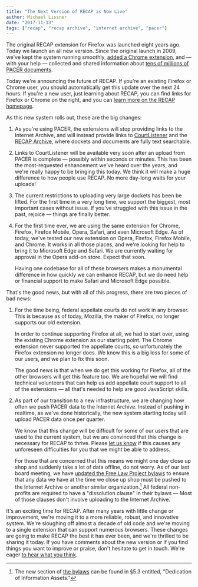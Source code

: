 ```yaml
---
title: "The Next Version of RECAP is Now Live"
author: Michael Lissner
date: "2017-11-13"
tags: ["recap", "recap archive", "internet archive", "pacer"]
---
```

       

<p class="lead">The original RECAP extension for Firefox was launched eight years ago. Today we launch an all new version. Since the original launch in 2009, we've kept the system running smoothly, <a href="https://chrome.google.com/webstore/detail/recap/oiillickanjlaeghobeeknbddaonmjnc">added a Chrome extension</a>, and — with your help — collected and shared information about <a href="https://www.courtlistener.com/recap/">tens of millions of PACER documents</a>.</p>

Today we're announcing the future of RECAP. If you're an existing Firefox or Chrome user, you should automatically get this update over the next 24 hours. If you're a new user, just learning about RECAP, you can find links for Firefox or Chrome on the right, and you can <a href="https://free.law/recap/">learn more on the RECAP homepage</a>.

As this new system rolls out, these are the big changes:

1. As you're using PACER, the extensions will stop providing links to the Internet Archive, and will instead provide links to [CourtListener][cl] and the [RECAP Archive][ra], where dockets and documents are fully text searchable.

1. Links to CourtListener will be available very soon after an upload from PACER is complete — possibly within seconds or minutes. This has been the most-requested enhancement we've heard over the years, and we're really happy to be bringing this today. We think it will make a huge difference to how people use RECAP. No more day-long waits for your uploads! 

1. The current restrictions to uploading very large dockets has been be lifted. For the first time in a very long time, we support the biggest, most important cases without issue. If you've struggled with this issue in the past, rejoice — things are finally better.

1. For the first time ever, we are using the same extension for Chrome, Firefox, Firefox Mobile, Opera, Safari, and even Microsoft Edge. As of today, we've tested our new extension on Opera, Firefox, Firefox Mobile, and Chrome. It works in all those places, and we're looking for help to bring it to Microsoft Edge and Safari. We are currently waiting for approval in the Opera add-on store. Expect that soon.

    Having one codebase for all of these browsers makes a monumental difference in how quickly we can enhance RECAP, but we do need help or financial support to make Safari and Microsoft Edge possible.

That's the good news, but with all of this progress, there are two pieces of bad news:

1. For the time being, federal appellate courts do not work in any browser. This is because as of today, Mozilla, the maker of Firefox, no longer supports our old extension. 

    In order to continue supporting Firefox at all, we had to start over, using the existing Chrome extension as our starting point. The Chrome extension never supported the appellate courts, so unfortunately the Firefox extension no longer does. We know this is a big loss for some of our users, and we plan to fix this soon. 
    
    The good news is that when we do get this working for Firefox, all of the other browsers will get this feature too. We are hopeful we will find technical volunteers that can help us add appellate court support to all of the extensions — all that's needed to help are good JavaScript skills.
    
1. As part of our transition to a new infrastructure, we are changing how often we push PACER data to the Internet Archive. Instead of pushing in realtime, as we've done historically, the new system starting today will upload PACER data once per quarter.

    We know that this change will be difficult for some of our users that are used to the current system, but we are convinced that this change is necessary for RECAP to thrive. Please [let us know][c] if this causes any unforeseen difficulties for you that we might be able to address.
    
    For those that are concerned that this means we might one day close up shop and suddenly take a lot of data offline, do not worry. As of our last board meeting, we have [updated the Free Law Project bylaws][bylaws] to ensure that any data we have at the time we close up shop must be pushed to the Internet Archive or another similar organization.[^1] All federal non-profits are required to have a "dissolution clause" in their bylaws &mdash; Most of those clauses don't involve uploading to the Internet Archive.

It's an exciting time for RECAP. After many years with little change or improvement, we're moving it to a more reliable, robust, and innovative system. We're sloughing off almost a decade of old code and we're moving to a single extension that can support numerous browsers. These changes are going to make RECAP the best it has ever been, and we're thrilled to be sharing it today. If you have comments about the new version or if you find things you want to improve or praise, don't hesitate to get in touch. We're eager [to hear what you think][c].

[^1]: The new section of [the bylaws][bylaws] can be found in §5.3 entitled, "Dedication of Information Assets."


[ra]: https://www.courtlistener.com/recap/
[ff-die-off]: https://blog.mozilla.org/addons/2016/11/23/add-ons-in-2017/
[bylaws]: /pdf/policies/bylaws-amended-2017-11-05.pdf
[c]: /contact/
[apis]: https://www.courtlistener.com/api/
[cl]: https://www.courtlistener.com/
